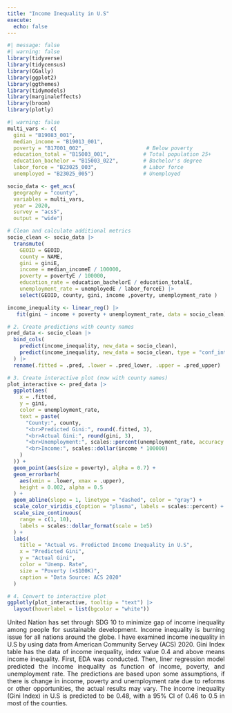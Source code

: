 ```yaml
---
title: "Income Inequality in U.S"
execute: 
  echo: false
---
```


```r
#| message: false
#| warning: false
library(tidyverse)
library(tidycensus)
library(GGally)
library(ggplot2)
library(ggthemes)
library(tidymodels)
library(marginaleffects)
library(broom)
library(plotly)
```

```r
#| warning: false
multi_vars <- c(
  gini = "B19083_001",
  median_income = "B19013_001",
  poverty = "B17001_002",                    # Below poverty
  education_total = "B15003_001",           # Total population 25+
  education_bachelor = "B15003_022",        # Bachelor's degree
  labor_force = "B23025_003",               # Labor force
  unemployed = "B23025_005")                # Unemployed

socio_data <- get_acs(
  geography = "county",
  variables = multi_vars,
  year = 2020,
  survey = "acs5",
  output = "wide")

# Clean and calculate additional metrics
socio_clean <- socio_data |>
  transmute(
    GEOID = GEOID,
    county = NAME,
    gini = giniE,
    income = median_incomeE / 100000,
    poverty = povertyE / 100000,
    education_rate = education_bachelorE / education_totalE,
    unemployment_rate = unemployedE / labor_forceE) |>
    select(GEOID, county, gini, income ,poverty, unemployment_rate )
```

```r
income_inequality <- linear_reg() |> 
   fit(gini ~ income + poverty + unemployment_rate, data = socio_clean)
```

```r
# 2. Create predictions with county names
pred_data <- socio_clean |>
  bind_cols(
    predict(income_inequality, new_data = socio_clean),
    predict(income_inequality, new_data = socio_clean, type = "conf_int")
  ) |>
  rename(.fitted = .pred, .lower = .pred_lower, .upper = .pred_upper)
```

```r
# 3. Create interactive plot (now with county names)
plot_interactive <- pred_data |> 
  ggplot(aes(
    x = .fitted, 
    y = gini,
    color = unemployment_rate,
    text = paste(
      "County:", county,
      "<br>Predicted Gini:", round(.fitted, 3),
      "<br>Actual Gini:", round(gini, 3),
      "<br>Unemployment:", scales::percent(unemployment_rate, accuracy = 0.1),
      "<br>Income:", scales::dollar(income * 100000)
    )
  )) +
  geom_point(aes(size = poverty), alpha = 0.7) +
  geom_errorbarh(
    aes(xmin = .lower, xmax = .upper),
    height = 0.002, alpha = 0.5
  ) +
  geom_abline(slope = 1, linetype = "dashed", color = "gray") +
  scale_color_viridis_c(option = "plasma", labels = scales::percent) +
  scale_size_continuous(
    range = c(1, 10),
    labels = scales::dollar_format(scale = 1e5)
  ) +
  labs(
    title = "Actual vs. Predicted Income Inequality in U.S",
    x = "Predicted Gini",
    y = "Actual Gini",
    color = "Unemp. Rate",
    size = "Poverty (×$100K)",
    caption = "Data Source: ACS 2020"
  )

# 4. Convert to interactive plot
ggplotly(plot_interactive, tooltip = "text") |> 
  layout(hoverlabel = list(bgcolor = "white"))
```

<div style="text-align: justify;"> United Nation has set through SDG 10 to minimize gap of income inequality among people for sustainable development. Income inequality is burning issue for all nations around the globe. I have examined income inequality in U.S by using data from American Community Servey (ACS) 2020. Gini Index table has the data of income inequality, index value 0.4 and above means income inequality.
First, EDA was conducted. Then, liner regression model predicted the income inequality as function of income, poverty, and unemployment rate. The predictions are based upon some assumptions, if there is change in income, poverty and unemployment rate due to reforms or other opportunities, the actual results may vary. The income inequality (Gini Index) in U.S is predicted to be 0.48, with a 95% CI of 0.46 to 0.5 in most of the counties.</div>



